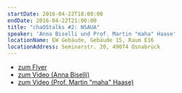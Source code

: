 ```yaml
---
startDate: 2016-04-22T18:00:00
endDate: 2016-04-22T21:00:00
title: "chaOStalks #2: NSAUA"
speaker: 'Anna Biselli und Prof. Martin "maha" Haase'
locationName: EW Gebäude, Gebäude 15, Raum E16
locationAddress: Seminarstr. 20, 49074 Osnabrück
---
```


<ul>
  <li>
    <a href="downloads/chaostalk2_a3.pdf" target="_blank">
      <span>zum Flyer</span>
    </a>
  </li>
  <li>
    <a
      href="https://media.ccc.de/v/chaostalk-2.1-NSAUA"
      rel="noreferer"
      target="_blank"
    >
      <span>zum Video (Anna Biselli)</span>
    </a>
  </li>
  <li>
    <a
      href="https://media.ccc.de/v/chaostalk-2.2-NSAUA"
      rel="noreferer"
      target="_blank"
    >
      <span>zum Video (Prof. Martin &quot;maha&quot; Haase)</span>
    </a>
  </li>
</ul>
